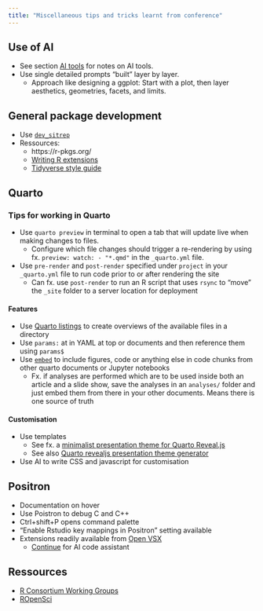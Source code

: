 ```yaml
---
title: "Miscellaneous tips and tricks learnt from conference"
---
```


## Use of AI

-   See section [AI tools](whats_new.qmd#whats_new-AI_tools) for notes on AI tools.
-   Use single detailed prompts "built" layer by layer.
    -   Approach like designing a ggplot: Start with a plot, then layer aesthetics, geometries, facets, and limits.

## General package development

-   Use [`dev_sitrep`](https://devtools.r-lib.org/reference/dev_sitrep.html)
-   Ressources:
    -   https://r-pkgs.org/
    -   [Writing R extensions](https://rstudio.github.io/r-manuals/r-exts/)
    -   [Tidyverse style guide](https://style.tidyverse.org/)

## Quarto

### Tips for working in Quarto

-   Use `quarto preview` in terminal to open a tab that will update live when making changes to files.
    -   Configure which file changes should trigger a re-rendering by using fx. `preview: watch: - "*.qmd"` in the `_quarto.yml` file.
-   Use `pre-render` and `post-render` specified under `project` in your `_quarto.yml` file to run code prior to or after rendering the site
    -   Can fx. use `post-render` to run an R script that uses `rsync` to "move" the `_site` folder to a server location for deployment

#### Features

-   Use [Quarto listings](https://quarto.org/docs/websites/website-listings.html) to create overviews of the available files in a directory
-   Use `params:` at in YAML at top or documents and then reference them using `params$`
-   Use [`embed`](https://quarto.org/docs/authoring/notebook-embed.html#quarto-documents) to include figures, code or anything else in code chunks from other quarto documents or Jupyter notebooks
    -   Fx. if analyses are performed which are to be used inside both an article and a slide show, save the analyses in an `analyses/` folder and just embed them from there in your other documents. Means there is one source of truth

#### Customisation

-   Use templates        
    -   See fx. a [minimalist presentation theme for Quarto Reveal.js](https://github.com/grantmcdermott/quarto-revealjs-clean#readme)
    -   See also [Quarto revealjs presentation theme generator](https://quarto.org/docs/presentations/revealjs/)
-   Use AI to write CSS and javascript for customisation

## Positron

-   Documentation on hover
-   Use Poistron to debug C and C++
-   Ctrl+shift+P opens command palette
-   "Enable Rstudio key mappings in Positron" setting available
-   Extensions readily available from [Open VSX](https://open-vsx.org/)
    -   [Continue](https://github.com/continuedev/continue) for AI code assistant
    
## Ressources
-   [R Consortium Working Groups](https://www.r-consortium.org/all-projects/isc-working-groups)
-   [ROpenSci](https://ropensci.org/)